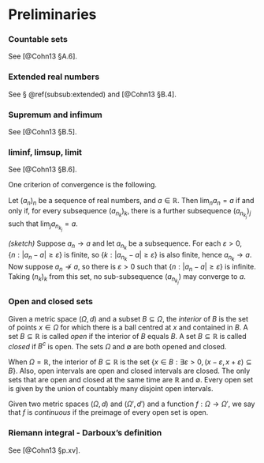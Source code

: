 \backmatter

# Preliminaries {-}

### Countable sets {#countable-sets .unnumbered}

See [@Cohn13 §A.6].

### Extended real numbers {#extended-real-numbers .unnumbered}

See § \@ref(subsub:extended) and [@Cohn13 §B.4].

### Supremum and infimum {#supremum-and-infimum .unnumbered}

See [@Cohn13 §B.5].

### liminf, limsup, limit {#liminf-limsup-limit .unnumbered}

See [@Cohn13 §B.6].

One criterion of convergence is the following.

::: {.lemma #convsubsub} 
Let $(a_n)_n$ be a sequence of real numbers, and
$a \in \mathbb{R}$. Then $\lim_n a_n = a$ if and only if, for every
subsequence $(a_{n_k})_k$, there is a further subsequence
$(a_{n_{k_j}})_j$ such that $\lim_j a_{n_{k_j}} = a$.
:::

::: {.proof}
*(sketch)* Suppose $a_n \to a$ and let $a_{n_k}$ be a
subsequence. For each $\varepsilon>0$,
$\{n:|a_n-a| \geqslant\varepsilon\}$ is finite, so
$\{k:|a_{n_k}-a| \geqslant\varepsilon \}$ is also finite, hence
$a_{n_k}\to a$. Now suppose $a_n \not\to a$, so there is $\varepsilon>0$
such that $\{n:|a_n-a| \geqslant\varepsilon\}$ is infinite. Taking
$(n_k)_k$ from this set, no sub-subsequence $(a_{n_{k_j}})$ may converge
to $a$.
:::

### Open and closed sets {#open-and-closed-sets .unnumbered}

Given a metric space $(\Omega,d)$ and a subset $B \subseteq \Omega$, the
*interior* of $B$ is the set of points $x \in \Omega$ for which there is
a ball centred at $x$ and contained in $B$. A set
$B \subseteq \mathbb{R}$ is called *open* if the interior of $B$ equals
$B$. A set $B \subseteq \mathbb{R}$ is called *closed* if $B^c$ is open.
The sets $\Omega$ and $\emptyset$ are both opened and closed.

When $\Omega=\mathbb{R}$, the interior of $B \subseteq \mathbb{R}$ is
the set
$\{ x \in B : \exists \varepsilon>0, (x-\varepsilon,x+\varepsilon) \subseteq B \}$.
Also, open intervals are open and closed intervals are closed. The only
sets that are open and closed at the same time are $\mathbb{R}$ and
$\emptyset$. Every open set is given by the union of countably many
disjoint open intervals.

Given two metric spaces $(\Omega,d)$ and $(\Omega',d')$ and a function
$f:\Omega\to\Omega'$, we say that $f$ is *continuous* if the preimage of
every open set is open.

### Riemann integral - Darboux's definition {#riemann-integral-darboux-def .unnumbered}

See [@Cohn13 §p.xv].
